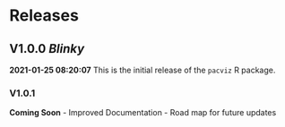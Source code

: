 # Releases

## V1.0.0 *Blinky* {-}
**2021-01-25 08:20:07**
This is the initial release of the `pacviz` R package.

### V1.0.1 {-}
**Coming Soon**
- Improved Documentation
- Road map for future updates
